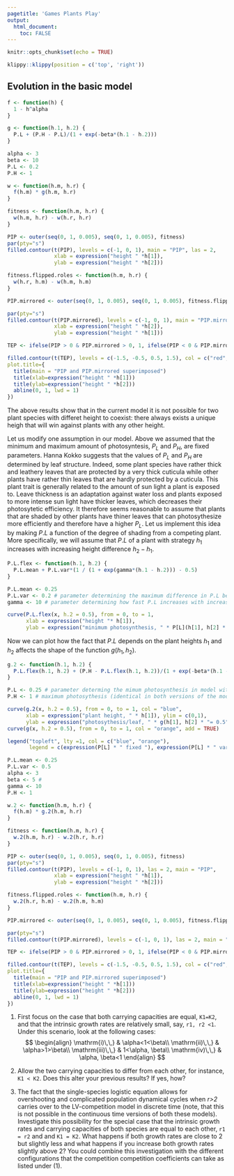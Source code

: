 ```yaml
---
pagetitle: 'Games Plants Play'
output: 
  html_document:
    toc: FALSE
---
```


```r
knitr::opts_chunk$set(echo = TRUE)
```

```r
klippy::klippy(position = c('top', 'right'))
```

<!-- # Games Plants Play {.tabset} -->

## Evolution in the basic model


```r
f <- function(h) { 
  1 - h^alpha
}

g <- function(h.1, h.2) {
  P.L + (P.H - P.L)/(1 + exp(-beta*(h.1 - h.2)))
}
```

```r
alpha <- 3
beta <- 10
P.L <- 0.2
P.H <- 1
```


```r
w <- function(h.m, h.r) {
  f(h.m) * g(h.m, h.r)
}

fitness <- function(h.m, h.r) {
  w(h.m, h.r) - w(h.r, h.r)
}

PIP <- outer(seq(0, 1, 0.005), seq(0, 1, 0.005), fitness)
par(pty="s")
filled.contour(t(PIP), levels = c(-1, 0, 1), main = "PIP", las = 2,
               xlab = expression("height " *h[1]),
               ylab = expression("height " *h[2]))

fitness.flipped.roles <- function(h.m, h.r) {
  w(h.r, h.m) - w(h.m, h.m)
}

PIP.mirrored <- outer(seq(0, 1, 0.005), seq(0, 1, 0.005), fitness.flipped.roles)

par(pty="s")
filled.contour(t(PIP.mirrored), levels = c(-1, 0, 1), main = "PIP.mirrored", las = 2,
               xlab = expression("height " *h[2]),
               ylab = expression("height " *h[1]))

TEP <- ifelse(PIP > 0 & PIP.mirrored > 0, 1, ifelse(PIP < 0 & PIP.mirrored < 0, -1, 0))

filled.contour(t(TEP), levels = c(-1.5, -0.5, 0.5, 1.5), col = c("red", "blue", "green"),
plot.title={
  title(main = "PIP and PIP.mirrored superimposed")
  title(xlab=expression("height " *h[1]))
  title(ylab=expression("height " *h[2]))
  abline(0, 1, lwd = 1)
})
```

The above results show that in the current model it is not possible for two plant species with differet height to coexist: there always exists a unique heigh that will win against plants with any other height.

Let us modify one assumption in our model. Above we assumed that the minimum and maximum amount of photosyntesis, $P_L$ and $P_H$, are fixed parameters. Hanna Kokko suggests that the values of $P_L$ and $P_H$ are determined by leaf structure. Indeed, some plant species have rather thick and leathery leaves that are protected by a very thick cuticula while other plants have rather thin leaves that are hardly protected by a cuticula. This plant trait is generally related to the amount of sun light a plant is exposed to. Leave thickness is an adaptation against water loss and plants exposed to more intense sun light have thicker leaves, which decreases their photosytetic efficiency. It therefore seems reasonable to assume that plants that are shaded by other plants have thiner leaves that can photosythesize more efficiently and therefore have a higher $P_L$. Let us implement this idea by making $P.L$ a function of the degree of shading from a competing plant. More specifically, we will assume that $P.L$ of a plant with strategy $h_1$ increases with increasing height difference $h_2-h_1$.

```r
P.L.flex <- function(h.1, h.2) {
  P.L.mean + P.L.var*(1 / (1 + exp(gamma*(h.1 - h.2))) - 0.5)
}

P.L.mean <- 0.25
P.L.var <- 0.2 # parameter determining the maximum difference in P.L between shaded completely and maximally sun exposed
gamma <- 10 # parameter determining how fast P.L increases with increased shading from a competitor

curve(P.L.flex(x, h.2 = 0.5), from = 0, to = 1,
      xlab = expression("height "* h[1]),
      ylab = expression("minimum photosynthesis, " * P[L](h[1], h[2] * "=0.5")))
```

Now we can plot how the fact that $P.L$ depends on the plant heights $h_1$ and $h_2$ affects the shape of the function $g(h_1, h_2)$.

```r
g.2 <- function(h.1, h.2) {
  P.L.flex(h.1, h.2) + (P.H - P.L.flex(h.1, h.2))/(1 + exp(-beta*(h.1 - h.2)))
}

P.L <- 0.25 # parameter determing the mimum photosynthesis in model with fixed P.L
P.H <- 1 # maximum photosythesis (identical in both versions of the model)

curve(g.2(x, h.2 = 0.5), from = 0, to = 1, col = "blue",
      xlab = expression("plant height, " * h[1]), ylim = c(0,1),
      ylab = expression("photosythesis/leaf, " * g(h[1], h[2] * "= 0.5")))
curve(g(x, h.2 = 0.5), from = 0, to = 1, col = "orange", add = TRUE)

legend("topleft", lty =1, col = c("blue", "orange"),
       legend = c(expression(P[L] * " fixed "), expression(P[L] * " variable ")))
```

```r
P.L.mean <- 0.25
P.L.var <- 0.5
alpha <- 3
beta <- 5 #
gamma <- 10
P.H <- 1

w.2 <- function(h.m, h.r) {
  f(h.m) * g.2(h.m, h.r)
}

fitness <- function(h.m, h.r) {
  w.2(h.m, h.r) - w.2(h.r, h.r)
}

PIP <- outer(seq(0, 1, 0.005), seq(0, 1, 0.005), fitness)
par(pty="s")
filled.contour(t(PIP), levels = c(-1, 0, 1), las = 2, main = "PIP",
               xlab = expression("height " *h[1]),
               ylab = expression("height " *h[2]))

fitness.flipped.roles <- function(h.m, h.r) {
  w.2(h.r, h.m) - w.2(h.m, h.m)
}

PIP.mirrored <- outer(seq(0, 1, 0.005), seq(0, 1, 0.005), fitness.flipped.roles)

par(pty="s")
filled.contour(t(PIP.mirrored), levels = c(-1, 0, 1), las = 2, main = "PIP.mirrored", xlab = expression("height " *h[2]), ylab = expression("height " *h[1]))

TEP <- ifelse(PIP > 0 & PIP.mirrored > 0, 1, ifelse(PIP < 0 & PIP.mirrored < 0, -1, 0))

filled.contour(t(TEP), levels = c(-1.5, -0.5, 0.5, 1.5), col = c("red", "blue", "green"),
plot.title={
  title(main = "PIP and PIP.mirrored superimposed")
  title(xlab=expression("height " *h[1]))
  title(ylab=expression("height " *h[2]))
  abline(0, 1, lwd = 1)
})


```


  1) First focus on the case that both carrying capacities are equal, ```K1=K2```, and that the intrinsic growth rates are relatively small, say, ```r1, r2 <1```. Under this scenario, look at the following cases:
$$
\begin{align}
  \mathrm{i)\,\,} & \alpha<1<\beta\\
  \mathrm{ii)\,\,} & \alpha>1>\beta\\
  \mathrm{iii)\,\,} & 1<\alpha, \beta\\
  \mathrm{iv)\,\,} & \alpha, \beta<1
\end{align}
$$
  2) Allow the two carrying capacities to differ from each other, for instance, ```K1 < K2```. Does this alter your previous results? If yes, how?
  
  3) The fact that the single-species logistic equation allows for overshooting and complicated population dynamical cycles when *r>2* carries over to the LV-competition model in discrete time (note, that this is not possible in the continuous time versions of both these models). Investigate this possibility for the special case that the intrinsic growth rates and carrying capacities of both species are equal to each other, ```r1 = r2``` and and ```K1 = K2```. What happens if both growth rates are close to 2 but slightly less and what happens if you increase both growth rates slightly above 2? You could combine this investigation with the different configurations that the competition competition coefficients can take as listed under (1).

